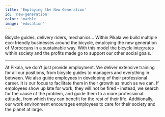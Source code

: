 ```yaml
---
title: 'Employing the New Generation'
id: 'new-generation'
color: 'marble'
image: 'education'
---
```


Bicycle guides, delivery riders, mechanics… Within Pikala we build multiple eco-friendly businesses
around the bicycle, employing the new generation of Moroccans in a sustainable way.
With this model the bicycle integrates within society and the profits made go to support our other social goals.

---

At Pikala, we don’t just provide employment. We deliver extensive training for all our positions,
from bicycle guides to managers and everything in between.
We also guide employees in developing of their professional career.
It is our focus to facilitate them in their growth as much as we can.
If employees show up late for work, they will not be fired - instead,
we search for the cause of the problem, and guide them to a more professional attitude,
from which they can benefit for the rest of their life.
Additionally, our work environment encourages employees to care for their society and the planet at large.
